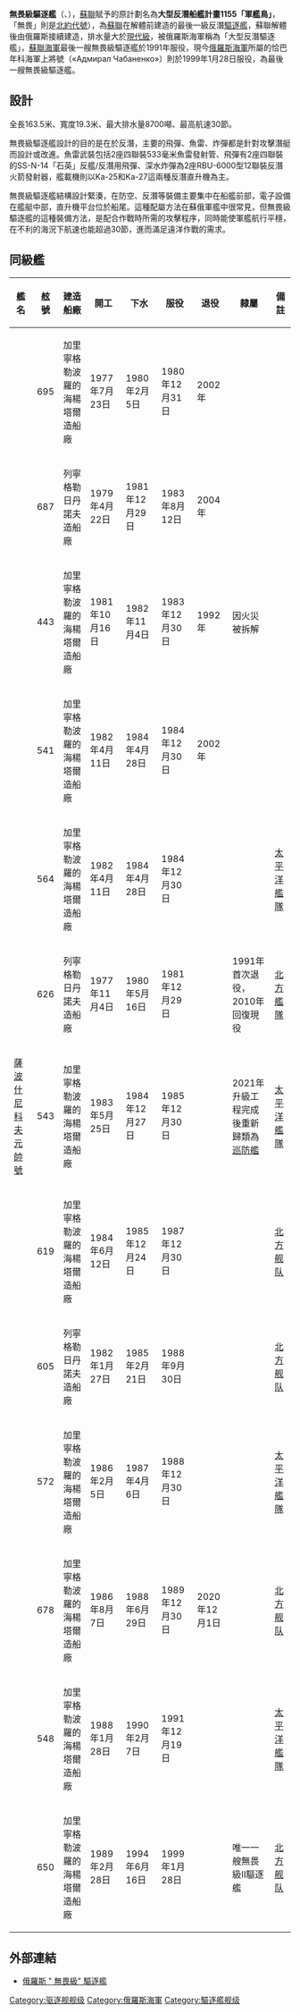 {{軍艦艦型模板
|圖片= [[File:AdmiralVinogradov2009.jpg|300px]]
|照片說明= 俄羅斯海軍無畏級驅逐艦
|圖片2= 
|照片說明2= 
|名稱= 無畏級驅逐艦[[File:Flag_of_Russia.svg|30px]]<br>Больши́е противолодо́чные корабли́ прое́кта 1155 
|艦種= [[驅逐艦|驅逐艦]]（部分艦艇改造後重新分類為[[巡防艦|巡防艦]]）
|艦名= 
|擁有國= {{RUS}}（自蘇聯繼承）
|代號= 1155、1155M（合稱）
|前型= [[現代級驅逐艦|現代級]] 
|次型= 
[[21956型驅逐艦|21956型驅逐艦]]
[[暴風級驅逐艦|暴風級驅逐艦]]
|亞型= 
|同型艦= 
|年代= 
|製造廠= 
|下訂= 
|造價= 
|計劃數= 
|建造數= 
|完成數= 13
|取消數= 
|下水數= 
|服役數= 8
|損失數= 
|除役數= 
|現役數= 
|封存數= 
|排水=
|標準= 
|基準= 
|滿載= 
|全長= 
|水線長= 
|舷寬= 
|吃水= 
|燃料= [[石腦油|輕油]]
|鍋爐=  
*[[全燃联合动力方式|全燃联合动力方式]]（COGAG）
*4具燃氣輪機
|引擎= 
|出力= 
|極速= {{convert|30|kn}}
|續航= 
{{convert|2400|nmi}}（{{convert|32|kn}}）<br>
{{convert|4500|nmi}}（{{convert|18.4|kn}}）
|發電機=
|電力輸出= 
|乘員= 
|飛行= 
|艦載機= 
|裝備= 
|裝甲= 
|射控裝置= 
|偵搜設備= 
|電子設備= 
|電戰系統= 
|其它= 
}}

'''無畏級驅逐艦'''（{{Lang-en|Udaloy-class destroyer}}、{{lang-ru|Больши́е противолодо́чные корабли́ прое́кта 1155 «Фрега́т»}}），[[蘇聯|蘇聯]]賦予的原計劃名為'''大型反潛船艦計畫1155「軍艦鳥」'''，「無畏」則是[[北約代號|北約代號]]），為[[蘇聯|蘇聯]]在解體前建造的最後一級反潛[[驅逐艦|驅逐艦]]，蘇聯解體後由俄羅斯接續建造，排水量大於[[現代級驅逐艦|現代級]]，被俄羅斯海軍稱為「大型反潛驅逐艦」，[[蘇聯海軍|蘇聯海軍]]最後一艘無畏級驅逐艦於1991年服役，現今[[俄羅斯海軍|俄羅斯海軍]]所屬的恰巴年科海軍上將號（«Адмирал Чабаненко»）則於1999年1月28日服役，為最後一艘無畏級驅逐艦。

== 設計 ==
全長163.5米、寬度19.3米、最大排水量8700噸、最高航速30節。

無畏級驅逐艦設計的目的是在於反潛，主要的飛彈、魚雷、炸彈都是針對攻擊潛艇而設計或改進。魚雷武裝包括2座四聯裝533毫米魚雷發射管、飛彈有2座四聯裝的SS-N-14「石英」反艦/反潛用飛彈、深水炸彈為2座RBU-6000型12聯裝反潛火箭發射器，艦載機則以Ka-25和Ka-27這兩種反潛直升機為主。

無畏級驅逐艦結構設計緊湊，在防空、反潛等裝備主要集中在船艦前部，電子設備在艦艇中部，直升機平台位於船尾。這種配屬方法在蘇俄軍艦中很常見，但無畏級驅逐艦的這種裝備方法，是配合作戰時所需的攻擊程序，同時能使軍艦航行平穩，在不利的海況下航速也能超過30節，進而滿足遠洋作戰的需求。

== 同級艦 ==
{| class="wikitable" border="1"
|-
!艦名
!舷號
!建造船廠
!開工
!下水
!服役
!退役
!隸屬
!備註
|-bgcolor=#c0c0c0
|{{link-en|無畏號驅逐艦|Russian destroyer Udaloy|無畏號}}
|695
|加里寧格勒波羅的海楊塔爾造船廠
|1977年7月23日
|1980年2月5日
|1980年12月31日
|2002年
|
|
|-bgcolor=#c0c0c0
|{{link-en|瓦西列夫斯基元帅号驱逐舰|Russian destroyer Marshal Vasilyevsky|瓦西列夫斯基元帅号}}
|687
|列寧格勒日丹諾夫造船廠
|1979年4月22日
|1981年12月29日
|1983年8月12日
|2004年
|
|
|-bgcolor=#c0c0c0
|{{link-en|扎哈洛夫海军上将号驱逐舰|Russian destroyer Admiral Zakharov|扎哈洛夫海军上将号}}
|443
|加里寧格勒波羅的海楊塔爾造船廠
|1981年10月16日
|1982年11月4日
|1983年12月30日
|1992年
|因火災被拆解
|
|-bgcolor=#c0c0c0
|{{link-en|斯皮里多諾夫海軍上將號驅逐艦|Russian destroyer Admiral Spiridonov|斯皮里多諾夫海軍上將號}}
|541
|加里寧格勒波羅的海楊塔爾造船廠
|1982年4月11日
|1984年4月28日
|1984年12月30日
|2002年
|
|
|-
|{{link-en|特里巴特斯海軍上將號驅逐艦|Russian destroyer Admiral Tributs|特里巴特斯海軍上將號}}
|564
|加里寧格勒波羅的海楊塔爾造船廠
|1982年4月11日
|1984年4月28日
|1984年12月30日
|
|
|[[太平洋舰队_(俄罗斯)|太平洋艦隊]]
|-
|{{link-en|库拉科夫海军中将号驱逐舰|Russian destroyer Vice-Admiral Kulakov|库拉科夫海军中将号}}
|626
|列寧格勒日丹諾夫造船廠
|1977年11月4日
|1980年5月16日
|1981年12月29日
|
|1991年首次退役，2010年回復現役
|[[北方艦隊|北方艦隊]]
|-
|[[薩波什尼科夫元帥號驅逐艦|薩波什尼科夫元帥號]]
|543
|加里寧格勒波羅的海楊塔爾造船廠
|1983年5月25日
|1984年12月27日
|1985年12月30日
|
|2021年升級工程完成後重新歸類為[[巡防艦|巡防艦]]
|[[太平洋舰队_(俄罗斯)|太平洋艦隊]]
|-
|{{link-en|北莫尔斯克号驱逐舰|Russian destroyer Severomorsk|北莫尔斯克号}}
|619
|加里寧格勒波羅的海楊塔爾造船廠
|1984年6月12日
|1985年12月24日
|1987年12月30日
|
|
|[[北方舰队|北方舰队]]
|-
|{{link-en|列夫琴科海军上将号驱逐舰|Russian destroyer Admiral Levchenko|列夫琴科海军上将号}}
|605
|列寧格勒日丹諾夫造船廠
|1982年1月27日
|1985年2月21日
|1988年9月30日
|
|
|[[北方舰队|北方舰队]]
|-
|{{link-en|维诺格拉多夫海军上将号驱逐舰|Russian destroyer Admiral Vinogradov|维诺格拉多夫海军上将号}}
|572
|加里寧格勒波羅的海楊塔爾造船廠
|1986年2月5日
|1987年4月6日
|1988年12月30日
|
|
|[[太平洋舰队_(俄罗斯)|太平洋艦隊]]
|-bgcolor=#c0c0c0
|{{link-en|哈尔拉莫夫海军上将号驱逐舰|Russian destroyer Admiral Kharlamov|哈尔拉莫夫海军上将号}}
|678
|加里寧格勒波羅的海楊塔爾造船廠
|1986年8月7日
|1988年6月29日
|1989年12月30日
|2020年12月1日
|
|[[北方舰队|北方舰队]]
|-
|{{link-en|潘捷列耶夫海军上将号驱逐舰|Russian destroyer Admiral Panteleyev|潘捷列耶夫海军上将号}}
|548
|加里寧格勒波羅的海楊塔爾造船廠
|1988年1月28日
|1990年2月7日
|1991年12月19日
|
|
|[[太平洋舰队_(俄罗斯)|太平洋艦隊]]
|-
|{{link-en|恰巴年科夫海軍上將號驅逐艦|Russian destroyer Admiral Chabanenko|恰巴年科夫海軍上將}}
|650
|加里寧格勒波羅的海楊塔爾造船廠
|1989年2月28日
|1994年6月16日
|1999年1月28日
|
|唯一一艘無畏級Ⅱ驅逐艦
|[[北方舰队|北方舰队]]
|}

== 外部連結 ==
* [http://www.angelfire.com/falcon/navalaviation/brave.html 俄羅斯 " 無畏級" 驅逐艦] {{Wayback|url=http://www.angelfire.com/falcon/navalaviation/brave.html |date=20190727231840 }}

{{ColdwarSovietShips}}

{{Commonscat-inline|Udaloy class destroyers}}
[[Category:驱逐舰舰级|Category:驱逐舰舰级]]
[[Category:俄羅斯海軍|Category:俄羅斯海軍]]
[[Category:驅逐艦舰级|Category:驅逐艦舰级]]